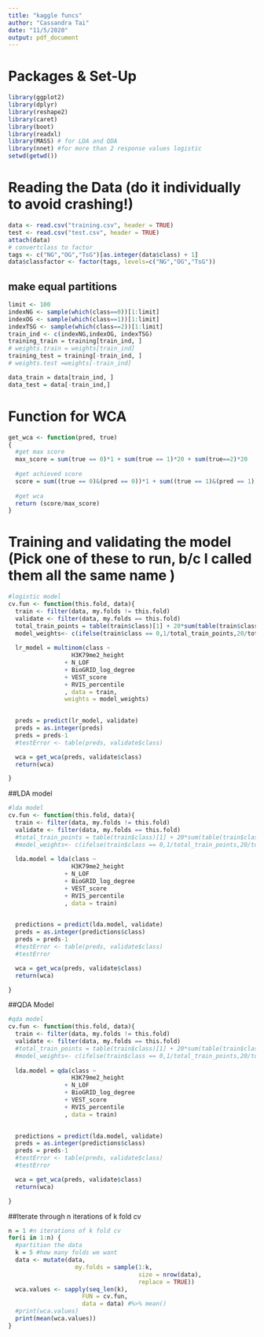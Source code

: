 ---
title: "kaggle funcs"
author: "Cassandra Tai"
date: "11/5/2020"
output: pdf_document
---

# Packages & Set-Up
```{r, warning = FALSE, message = FALSE}
library(ggplot2)
library(dplyr)
library(reshape2)
library(caret)
library(boot)
library(readxl)
library(MASS) # for LDA and QDA
library(nnet) #for more than 2 response values logistic
setwd(getwd())
```

# Reading the Data (do it individually to avoid crashing!)
```{r}
data <- read.csv("training.csv", header = TRUE)
test <- read.csv("test.csv", header = TRUE) 
attach(data)
# convertclass to factor
tags <- c("NG","OG","TsG")[as.integer(data$class) + 1]
data$classfactor <- factor(tags, levels=c("NG","OG","TsG"))
```

## make equal partitions
```{r}
limit <- 100
indexNG <- sample(which(class==0))[1:limit]
indexOG <- sample(which(class==1))[1:limit]
indexTSG <- sample(which(class==2))[1:limit]
train_ind <- c(indexNG,indexOG, indexTSG)
training_train = training[train_ind, ]
# weights.train = weights[train_ind]
training_test = training[-train_ind, ]
# weights.test =weights[-train_ind]

data_train = data[train_ind, ]
data_test = data[-train_ind,]
```


# Function for WCA
```{r}
get_wca <- function(pred, true)
{
  #get max score
  max_score = sum(true == 0)*1 + sum(true == 1)*20 + sum(true==2)*20
  
  #get achieved score
  score = sum((true == 0)&(pred == 0))*1 + sum((true == 1)&(pred == 1))*20+ sum((true == 2)&(pred == 2))*20
  
  #get wca
  return (score/max_score)
}
```

# Training and validating the model (Pick one of these to run, b/c I called them all the same name )
```{r}
#logistic model
cv.fun <- function(this.fold, data){
  train <- filter(data, my.folds != this.fold)
  validate <- filter(data, my.folds == this.fold)
  total_train_points = table(train$class)[1] + 20*sum(table(train$class)[2:3]) %>%as.integer()
  model_weights<- c(ifelse(train$class == 0,1/total_train_points,20/total_train_points))
  
  lr_model = multinom(class ~ 
                  H3K79me2_height
                + N_LOF 
                + BioGRID_log_degree
                + VEST_score
                + RVIS_percentile
                , data = train,
                weights = model_weights)

  
  preds = predict(lr_model, validate)
  preds = as.integer(preds)
  preds = preds-1
  #testError <- table(preds, validate$class)

  wca = get_wca(preds, validate$class)
  return(wca)

}
```

##LDA model
```{r}
#lda model
cv.fun <- function(this.fold, data){
  train <- filter(data, my.folds != this.fold)
  validate <- filter(data, my.folds == this.fold)
  #total_train_points = table(train$class)[1] + 20*sum(table(train$class)[2:3]) %>%as.integer()
  #model_weights<- c(ifelse(train$class == 0,1/total_train_points,20/total_train_points))
  
  lda.model = lda(class ~ 
                  H3K79me2_height
                + N_LOF 
                + BioGRID_log_degree
                + VEST_score
                + RVIS_percentile
                , data = train)

  
  predictions = predict(lda.model, validate)
  preds = as.integer(predictions$class)
  preds = preds-1
  #testError <- table(preds, validate$class)
  #testError

  wca = get_wca(preds, validate$class)
  return(wca)

}
```

##QDA Model
```{r}
#qda model
cv.fun <- function(this.fold, data){
  train <- filter(data, my.folds != this.fold)
  validate <- filter(data, my.folds == this.fold)
  #total_train_points = table(train$class)[1] + 20*sum(table(train$class)[2:3]) %>%as.integer()
  #model_weights<- c(ifelse(train$class == 0,1/total_train_points,20/total_train_points))
  
  lda.model = qda(class ~ 
                  H3K79me2_height
                + N_LOF 
                + BioGRID_log_degree
                + VEST_score
                + RVIS_percentile
                , data = train)

  
  predictions = predict(lda.model, validate)
  preds = as.integer(predictions$class)
  preds = preds-1
  #testError <- table(preds, validate$class)
  #testError

  wca = get_wca(preds, validate$class)
  return(wca)

}
```


##Iterate through n iterations of k fold cv
```{r}
n = 1 #n iterations of k fold cv
for(i in 1:n) {
  #partition the data
  k = 5 #how many folds we want
  data <- mutate(data,
                   my.folds = sample(1:k,
                                     size = nrow(data),
                                     replace = TRUE))
  wca.values <- sapply(seq_len(k),
                     FUN = cv.fun,
                     data = data) #%>% mean()
  #print(wca.values)
  print(mean(wca.values))
}
```